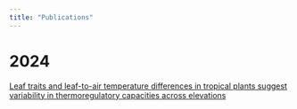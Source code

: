 ```yaml
---
title: "Publications"
---
```


# 2024

[Leaf traits and leaf-to-air temperature differences in tropical plants suggest variability in thermoregulatory capacities across elevations](https://doi.org/10.1111/btp.13332)

\
